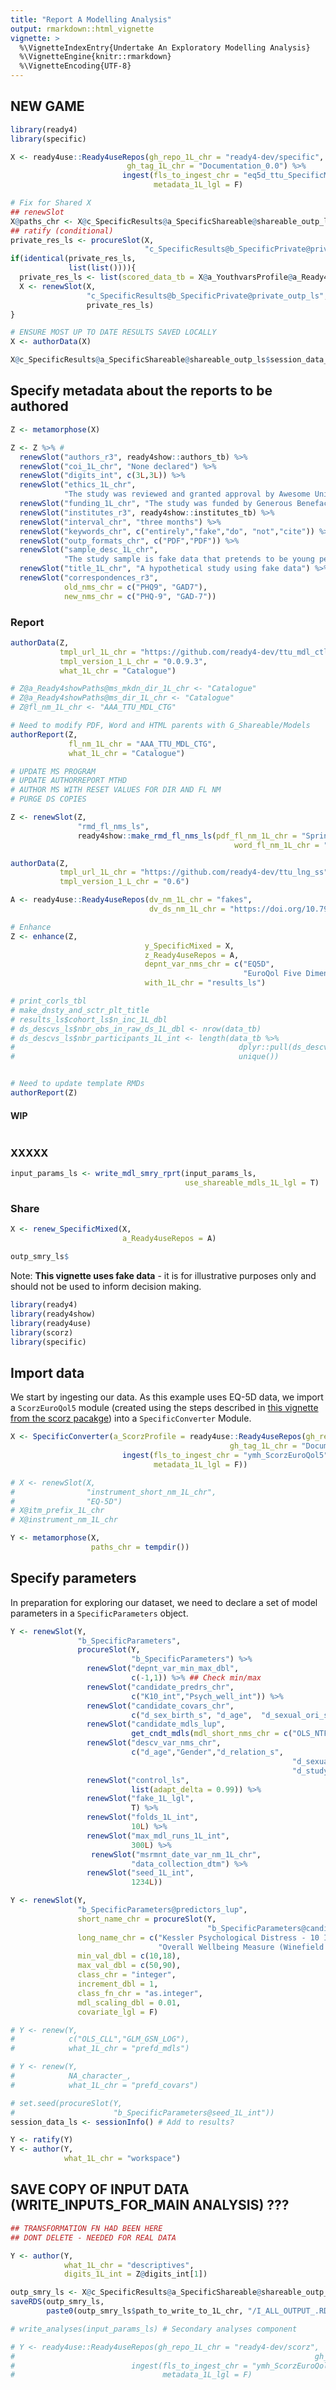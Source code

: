 ```yaml
---
title: "Report A Modelling Analysis"
output: rmarkdown::html_vignette
vignette: >
  %\VignetteIndexEntry{Undertake An Exploratory Modelling Analysis}
  %\VignetteEngine{knitr::rmarkdown}
  %\VignetteEncoding{UTF-8}
---
```


## NEW GAME
```r
library(ready4)
library(specific)
```

```r
X <- ready4use::Ready4useRepos(gh_repo_1L_chr = "ready4-dev/specific", 
                          gh_tag_1L_chr = "Documentation_0.0") %>%
                         ingest(fls_to_ingest_chr = "eq5d_ttu_SpecificMixed",
                                metadata_1L_lgl = F)
```
```r
# Fix for Shared X
## renewSlot
X@paths_chr <- X@c_SpecificResults@a_SpecificShareable@shareable_outp_ls$path_to_write_to_1L_chr
## ratify (conditional)
private_res_ls <- procureSlot(X,
                              "c_SpecificResults@b_SpecificPrivate@private_outp_ls")
if(identical(private_res_ls,
             list(list()))){
  private_res_ls <- list(scored_data_tb = X@a_YouthvarsProfile@a_Ready4useDyad@ds_tb)
  X <- renewSlot(X,
                 "c_SpecificResults@b_SpecificPrivate@private_outp_ls",
                 private_res_ls)
}
```

```r
# ENSURE MOST UP TO DATE RESULTS SAVED LOCALLY
X <- authorData(X)
``` 
```r
X@c_SpecificResults@a_SpecificShareable@shareable_outp_ls$session_data_ls <- sessionInfo()
```

## Specify metadata about the reports to be authored
```r
Z <- metamorphose(X)
```
<!-- Move this to later -->
```r
Z <- Z %>% # 
  renewSlot("authors_r3", ready4show::authors_tb) %>%
  renewSlot("coi_1L_chr", "None declared") %>%
  renewSlot("digits_int", c(3L,3L)) %>%
  renewSlot("ethics_1L_chr", 
            "The study was reviewed and granted approval by Awesome University's Human Research Ethics Committee (1111111.1).") %>%
  renewSlot("funding_1L_chr", "The study was funded by Generous Benefactor.") %>%
  renewSlot("institutes_r3", ready4show::institutes_tb) %>%
  renewSlot("interval_chr", "three months") %>%
  renewSlot("keywords_chr", c("entirely","fake","do", "not","cite")) %>%
  renewSlot("outp_formats_chr", c("PDF","PDF")) %>%
  renewSlot("sample_desc_1L_chr",
            "The study sample is fake data that pretends to be young people aged 12 to 25 years who attended Australian primary care services for mental health related needs between November 2019 to August 2020.") %>%
  renewSlot("title_1L_chr", "A hypothetical study using fake data") %>%
  renewSlot("correspondences_r3",
            old_nms_chr = c("PHQ9", "GAD7"),
            new_nms_chr = c("PHQ-9", "GAD-7"))
```

### Report

```r
authorData(Z,
           tmpl_url_1L_chr = "https://github.com/ready4-dev/ttu_mdl_ctlg",
           tmpl_version_1_L_chr = "0.0.9.3",
           what_1L_chr = "Catalogue")
```
```r
# Z@a_Ready4showPaths@ms_mkdn_dir_1L_chr <- "Catalogue"
# Z@a_Ready4showPaths@ms_dir_1L_chr <- "Catalogue"
# Z@fl_nm_1L_chr <- "AAA_TTU_MDL_CTG"
```

```r
# Need to modify PDF, Word and HTML parents with G_Shareable/Models
authorReport(Z,
             fl_nm_1L_chr = "AAA_TTU_MDL_CTG",
             what_1L_chr = "Catalogue")
```
```r
# UPDATE MS PROGRAM
# UPDATE AUTHORREPORT MTHD
# AUTHOR MS WITH RESET VALUES FOR DIR AND FL NM
# PURGE DS COPIES
```

```r
Z <- renewSlot(Z,
               "rmd_fl_nms_ls",
               ready4show::make_rmd_fl_nms_ls(pdf_fl_nm_1L_chr = "Springer_PDF",
                                                  word_fl_nm_1L_chr = "Main_Word"))
```
```r
authorData(Z,
           tmpl_url_1L_chr = "https://github.com/ready4-dev/ttu_lng_ss",
           tmpl_version_1_L_chr = "0.6")
```
```r
A <- ready4use::Ready4useRepos(dv_nm_1L_chr = "fakes",
                               dv_ds_nm_1L_chr = "https://doi.org/10.7910/DVN/GW7ZKC")
```
```r
# Enhance
Z <- enhance(Z,
                              y_SpecificMixed = X,
                              z_Ready4useRepos = A,
                              depnt_var_nms_chr = c("EQ5D",
                                                    "EuroQol Five Dimension"), 
                              with_1L_chr = "results_ls")
```
```r
# print_corls_tbl
# make_dnsty_and_sctr_plt_title
# results_ls$cohort_ls$n_inc_1L_dbl
# ds_descvs_ls$nbr_obs_in_raw_ds_1L_dbl <- nrow(data_tb)
# ds_descvs_ls$nbr_participants_1L_int <- length(data_tb %>% 
#                                                  dplyr::pull(ds_descvs_ls$id_var_nm_1L_chr) %>%
#                                                  unique())
```

```r

```
```r
# Need to update template RMDs
authorReport(Z)
```
#### WIP
```r

```


### XXXXX

```r
input_params_ls <- write_mdl_smry_rprt(input_params_ls,
                                       use_shareable_mdls_1L_lgl = T)
```

### Share

```r
X <- renew_SpecificMixed(X,
                         a_Ready4useRepos = A)
```


```r
outp_smry_ls$
```



Note: **This vignette uses fake data** - it is for illustrative purposes only and should not be used to inform decision making.

```r
library(ready4)
library(ready4show)
library(ready4use)
library(scorz)
library(specific)
```

## Import data

We start by ingesting our data. As this example uses EQ-5D data, we import a `ScorzEuroQol5` module (created using the steps described in [this vignette from the scorz pacakge](https://ready4-dev.github.io/scorz/articles/V_02.html))    into a `SpecificConverter` Module.

```r
X <- SpecificConverter(a_ScorzProfile = ready4use::Ready4useRepos(gh_repo_1L_chr = "ready4-dev/scorz", 
                                                 gh_tag_1L_chr = "Documentation_0.0") %>%
                         ingest(fls_to_ingest_chr = "ymh_ScorzEuroQol5",
                                metadata_1L_lgl = F))
```

```r
# X <- renewSlot(X,
#                "instrument_short_nm_1L_chr",
#                "EQ-5D")
# X@itm_prefix_1L_chr
# X@instrument_nm_1L_chr
```
```r
Y <- metamorphose(X,
                  paths_chr = tempdir())
```

## Specify parameters

In preparation for exploring our dataset, we need to declare a set of model parameters in a `SpecificParameters` object. 

```r
Y <- renewSlot(Y,
               "b_SpecificParameters",
               procureSlot(Y,
                           "b_SpecificParameters") %>%
                 renewSlot("depnt_var_min_max_dbl",
                           c(-1,1)) %>% ## Check min/max
                 renewSlot("candidate_predrs_chr",
                           c("K10_int","Psych_well_int")) %>%
                 renewSlot("candidate_covars_chr",
                           c("d_sex_birth_s", "d_age",  "d_sexual_ori_s", "d_studying_working")) %>%
                 renewSlot("candidate_mdls_lup",
                           get_cndt_mdls(mdl_short_nms_chr = c("OLS_NTF","OLS_CLL","GLM_GSN_LOG"))) %>%
                 renewSlot("descv_var_nms_chr",
                           c("d_age","Gender","d_relation_s",
                                                               "d_sexual_ori_s", "Region",
                                                               "d_studying_working")) %>% 
                 renewSlot("control_ls",
                           list(adapt_delta = 0.99)) %>%
                 renewSlot("fake_1L_lgl",
                           T) %>%
                 renewSlot("folds_1L_int",
                           10L) %>%
                 renewSlot("max_mdl_runs_1L_int",
                           300L) %>%
                  renewSlot("msrmnt_date_var_nm_1L_chr",
                           "data_collection_dtm") %>%
                 renewSlot("seed_1L_int",
                           1234L)) 
```

```r
Y <- renewSlot(Y, 
               "b_SpecificParameters@predictors_lup", 
               short_name_chr = procureSlot(Y,
                                            "b_SpecificParameters@candidate_predrs_chr"),
               long_name_chr = c("Kessler Psychological Distress - 10 Item Total Score",
                                 "Overall Wellbeing Measure (Winefield et al. 2012)"),
               min_val_dbl = c(10,18),
               max_val_dbl = c(50,90),
               class_chr = "integer",
               increment_dbl = 1,
               class_fn_chr = "as.integer",
               mdl_scaling_dbl = 0.01,
               covariate_lgl = F)
```


```r
# Y <- renew(Y,
#            c("OLS_CLL","GLM_GSN_LOG"),
#            what_1L_chr = "prefd_mdls")
```
```r
# Y <- renew(Y,
#            NA_character_,
#            what_1L_chr = "prefd_covars")
```
```r
# set.seed(procureSlot(Y,
#                      "b_SpecificParameters@seed_1L_int"))
session_data_ls <- sessionInfo() # Add to results?
```

```r
Y <- ratify(Y)
Y <- author(Y,
            what_1L_chr = "workspace")
```

## SAVE COPY OF INPUT DATA (WRITE_INPUTS_FOR_MAIN ANALYSIS) ???
```r
## TRANSFORMATION FN HAD BEEN HERE
## DONT DELETE - NEEDED FOR REAL DATA
```

```r
Y <- author(Y,
            what_1L_chr = "descriptives",
            digits_1L_int = Z@digits_int[1])

```



```r
outp_smry_ls <- X@c_SpecificResults@a_SpecificShareable@shareable_outp_ls
saveRDS(outp_smry_ls, 
        paste0(outp_smry_ls$path_to_write_to_1L_chr, "/I_ALL_OUTPUT_.RDS"))
```

```r
# write_analyses(input_params_ls) # Secondary analyses component

```
```r
# Y <- ready4use::Ready4useRepos(gh_repo_1L_chr = "ready4-dev/scorz", 
#                                                                   gh_tag_1L_chr = "Documentation_0.0") %>%
#                          ingest(fls_to_ingest_chr = "ymh_ScorzEuroQol5",
#                                 metadata_1L_lgl = F)
```

